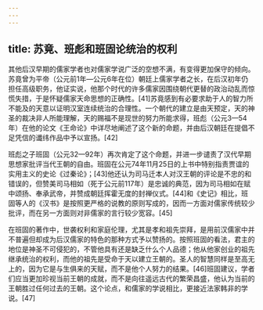 ```yaml
---
---
---
```

title: 苏竟、班彪和班固论统治的权利
---



其他后汉早期的儒家学者也对儒家学说广泛的空想不满，有变得更加保守的倾向。苏竟曾为平帝（公元前1年—公元6年在位）朝廷上儒家学者之长，在后汉初年仍担任高级职务，他证实说，他那个时代的许多儒家因围绕朝代更替的政治动乱而惊慌失措，于是怀疑儒家天命思想的正确性。[41]苏竟感到有必要求助于人的智力所不能及的天意以证明汉室连续统治的合理性。一个朝代的建立是由天预定，天的神圣的裁决非人所能理解，天的赐福不是现世的努力所能求得，班彪（公元3—54年）在他的论文《王命论》中详尽地阐述了这个新的命题，并由后汉朝廷在提倡不足凭信的谶纬作品中予以宣扬。[42]

班彪之子班固（公元32—92年）再次肯定了这个命题，并进一步谴责了汉代早期思想家批评当代王朝的自由。班固在公元74年11月25日的上书中特别指责贾谊的实用主义的史论《过秦论》；[43]他还认为司马迁本人对汉王朝的评论是不忠的和错误的，但赞美司马相如（死于公元前117年）是忠诚的典范，因为司马相如在赋中颂扬、奉承武帝，并赞成朝廷挥霍无度的封禅仪式。[44]和《史记》相比，班固等人的《汉书》是按照更严格的说教的原则写成的，因而一方面对儒家传统较少批评，而在另一方面则对非儒家的言行较少宽容。[45]

在班固的著作中，世袭权利和家庭伦理，尤其是孝和祖先崇拜，是用前汉儒家中并不普遍但却成为后汉儒家的特色的那种方式予以赞扬的。按照班固的看法，君主的地位是神圣不可侵犯的，不管他具有还是缺乏什么个人品德；他从他家创业的祖先继承统治的权利，而他的祖先是受命于天以建立王朝的。圣人的智慧同样是至高无上的，因为它是与生俱来的天赋，而不是他个人努力的结果。[46]班固建议，学者们应当更加珍视当前王朝的成就，而不是向往遥远古代的繁荣昌盛，他认为当前的王朝胜过任何过去的王朝。这个论点，和儒家的学说相比，更接近法家韩非的学说。[47]